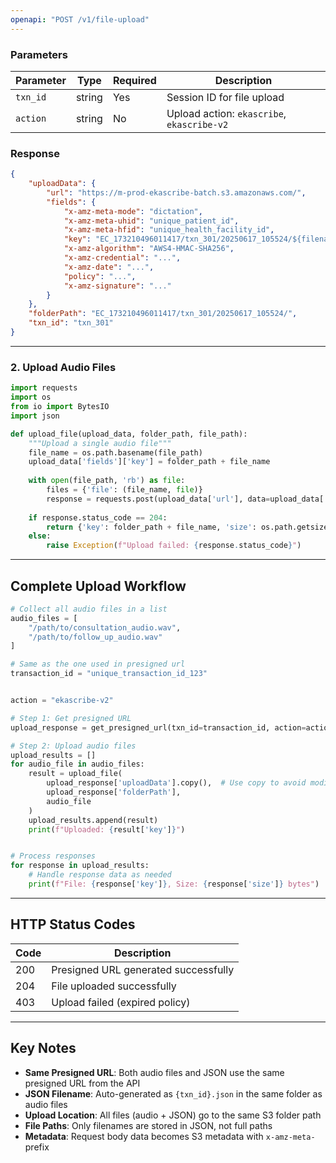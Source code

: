 ```yaml
---
openapi: "POST /v1/file-upload"
---
```



### Parameters
| Parameter | Type | Required | Description |
|-----------|------|----------|-------------|
| `txn_id` | string | Yes | Session ID for file upload |
| `action` | string | No | Upload action: `ekascribe`, `ekascribe-v2` |


### Response
```json
{
    "uploadData": {
        "url": "https://m-prod-ekascribe-batch.s3.amazonaws.com/",
        "fields": {
            "x-amz-meta-mode": "dictation",
            "x-amz-meta-uhid": "unique_patient_id",
            "x-amz-meta-hfid": "unique_health_facility_id",
            "key": "EC_173210496011417/txn_301/20250617_105524/${filename}",
            "x-amz-algorithm": "AWS4-HMAC-SHA256",
            "x-amz-credential": "...",
            "x-amz-date": "...",
            "policy": "...",
            "x-amz-signature": "..."
        }
    },
    "folderPath": "EC_173210496011417/txn_301/20250617_105524/",
    "txn_id": "txn_301"
}
```

---

### 2. Upload Audio Files
```python
import requests
import os
from io import BytesIO
import json

def upload_file(upload_data, folder_path, file_path):
    """Upload a single audio file"""
    file_name = os.path.basename(file_path)
    upload_data['fields']['key'] = folder_path + file_name
    
    with open(file_path, 'rb') as file:
        files = {'file': (file_name, file)}
        response = requests.post(upload_data['url'], data=upload_data['fields'], files=files)
    
    if response.status_code == 204:
        return {'key': folder_path + file_name, 'size': os.path.getsize(file_path)}
    else:
        raise Exception(f"Upload failed: {response.status_code}")
```

---

## Complete Upload Workflow

```python
# Collect all audio files in a list
audio_files = [
    "/path/to/consultation_audio.wav",
    "/path/to/follow_up_audio.wav"
]

# Same as the one used in presigned url
transaction_id = "unique_transaction_id_123"


action = "ekascribe-v2"

# Step 1: Get presigned URL
upload_response = get_presigned_url(txn_id=transaction_id, action=action)

# Step 2: Upload audio files
upload_results = []
for audio_file in audio_files:
    result = upload_file(
        upload_response['uploadData'].copy(),  # Use copy to avoid modifying original
        upload_response['folderPath'],
        audio_file
    )
    upload_results.append(result)
    print(f"Uploaded: {result['key']}")


# Process responses
for response in upload_results:
    # Handle response data as needed
    print(f"File: {response['key']}, Size: {response['size']} bytes")
```

---



## HTTP Status Codes

| Code | Description |
|------|-------------|
| 200 | Presigned URL generated successfully |
| 204 | File uploaded successfully |
| 403 | Upload failed (expired policy) |

---

## Key Notes

- **Same Presigned URL**: Both audio files and JSON use the same presigned URL from the API
- **JSON Filename**: Auto-generated as `{txn_id}.json` in the same folder as audio files
- **Upload Location**: All files (audio + JSON) go to the same S3 folder path
- **File Paths**: Only filenames are stored in JSON, not full paths
- **Metadata**: Request body data becomes S3 metadata with `x-amz-meta-` prefix